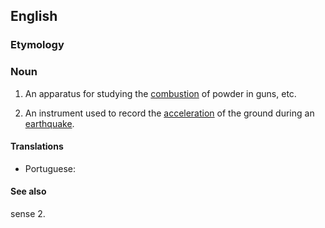 ==English==

===Etymology===
{{confix|en|accelero|graph}}

===Noun===
{{en-noun}}

# {{lb|en|military}} An apparatus for studying the [[combustion]] of powder in guns, etc.
# {{lb|en|geology}} An instrument used to record the [[acceleration]] of the ground during an [[earthquake]].

====Translations====
{{trans-top|instrument used to record the acceleration of the ground during an earthquake}}
* Portuguese: {{t|pt|acelerógrafo|m}}
{{trans-mid}}
{{trans-bottom}}

====See also====
sense 2. {{pedialite}}